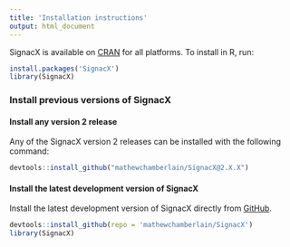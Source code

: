 ```yaml
---
title: 'Installation instructions'
output: html_document
---
```


SignacX is available on [CRAN](https://cran.r-project.org/package=SignacX) for all platforms. To install in R, run: 

```r
install.packages('SignacX')
library(SignacX)
```

### Install previous versions of SignacX

#### Install any version 2 release

Any of the SignacX version 2 releases can be installed with the following command:

```r
devtools::install_github("mathewchamberlain/SignacX@2.X.X")
```

#### Install the latest development version of SignacX

Install the latest development version of SignacX directly from [GitHub](https://github.com/mathewchamberlain/SignacX).

```r
devtools::install_github(repo = 'mathewchamberlain/SignacX')
library(SignacX)
```